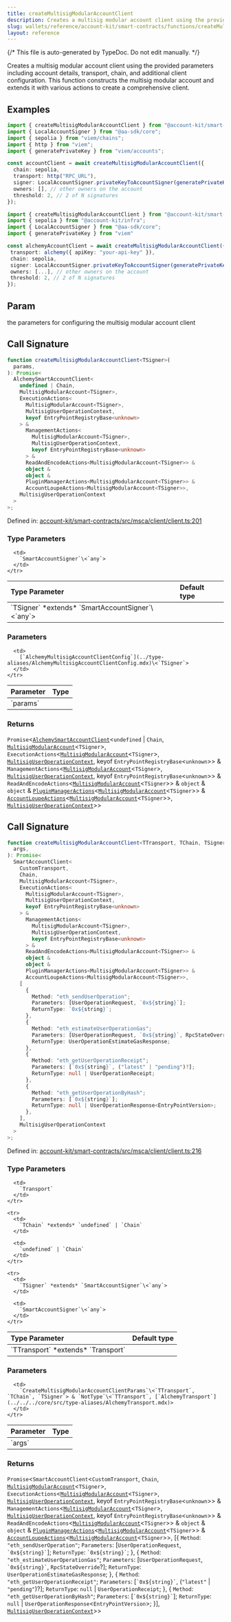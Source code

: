 ```yaml
---
title: createMultisigModularAccountClient
description: Creates a multisig modular account client using the provided parameters including account details, transport, chain, and additional client configuration. This function constructs the multisig modular account and extends it with various actions to create a comprehensive client.
slug: wallets/reference/account-kit/smart-contracts/functions/createMultisigModularAccountClient
layout: reference
---
```


{/* This file is auto-generated by TypeDoc. Do not edit manually. */}

Creates a multisig modular account client using the provided parameters including account details, transport, chain, and additional client configuration. This function constructs the multisig modular account and extends it with various actions to create a comprehensive client.

## Examples

```ts
import { createMultisigModularAccountClient } from "@account-kit/smart-contracts";
import { LocalAccountSigner } from "@aa-sdk/core";
import { sepolia } from "viem/chains";
import { http } from "viem";
import { generatePrivateKey } from "viem/accounts";

const accountClient = await createMultisigModularAccountClient({
  chain: sepolia,
  transport: http("RPC_URL"),
  signer: LocalAccountSigner.privateKeyToAccountSigner(generatePrivateKey()),
  owners: [], // other owners on the account
  threshold: 2, // 2 of N signatures
});
```

```ts
import { createMultisigModularAccountClient } from "@account-kit/smart-contracts";
import { sepolia } from "@account-kit/infra";
import { LocalAccountSigner } from "@aa-sdk/core";
import { generatePrivateKey } from "viem"

const alchemyAccountClient = await createMultisigModularAccountClient({
 transport: alchemy({ apiKey: "your-api-key" }),
 chain: sepolia,
 signer: LocalAccountSigner.privateKeyToAccountSigner(generatePrivateKey()),
 owners: [...], // other owners on the account
 threshold: 2, // 2 of N signatures
});
```

## Param

the parameters for configuring the multisig modular account client

## Call Signature

```ts
function createMultisigModularAccountClient<TSigner>(
  params,
): Promise<
  AlchemySmartAccountClient<
    undefined | Chain,
    MultisigModularAccount<TSigner>,
    ExecutionActions<
      MultisigModularAccount<TSigner>,
      MultisigUserOperationContext,
      keyof EntryPointRegistryBase<unknown>
    > &
      ManagementActions<
        MultisigModularAccount<TSigner>,
        MultisigUserOperationContext,
        keyof EntryPointRegistryBase<unknown>
      > &
      ReadAndEncodeActions<MultisigModularAccount<TSigner>> &
      object &
      object &
      PluginManagerActions<MultisigModularAccount<TSigner>> &
      AccountLoupeActions<MultisigModularAccount<TSigner>>,
    MultisigUserOperationContext
  >
>;
```

Defined in: [account-kit/smart-contracts/src/msca/client/client.ts:201](https://github.com/alchemyplatform/aa-sdk/blob/153785ddc87beb160382c2bae7dbafa4a66ade9a/account-kit/smart-contracts/src/msca/client/client.ts#L201)

### Type Parameters

<table>
  <thead>
    <tr>
      <th align="left">Type Parameter</th>
      <th align="left">Default type</th>
    </tr>
  </thead>

  <tbody>
    <tr>
      <td>
        `TSigner` *extends* `SmartAccountSigner`\<`any`>
      </td>

      <td>
        `SmartAccountSigner`\<`any`>
      </td>
    </tr>

  </tbody>
</table>

### Parameters

<table>
  <thead>
    <tr>
      <th align="left">Parameter</th>
      <th align="left">Type</th>
    </tr>
  </thead>

  <tbody>
    <tr>
      <td>
        `params`
      </td>

      <td>
        [`AlchemyMultisigAccountClientConfig`](../type-aliases/AlchemyMultisigAccountClientConfig.mdx)\<`TSigner`>
      </td>
    </tr>

  </tbody>
</table>

### Returns

`Promise`\<[`AlchemySmartAccountClient`](../../../core/src/type-aliases/AlchemySmartAccountClient.mdx)\<`undefined` | `Chain`, [`MultisigModularAccount`](../type-aliases/MultisigModularAccount.mdx)\<`TSigner`>, `ExecutionActions`\<[`MultisigModularAccount`](../type-aliases/MultisigModularAccount.mdx)\<`TSigner`>, [`MultisigUserOperationContext`](../type-aliases/MultisigUserOperationContext.mdx), keyof `EntryPointRegistryBase`\<`unknown`>> & `ManagementActions`\<[`MultisigModularAccount`](../type-aliases/MultisigModularAccount.mdx)\<`TSigner`>, [`MultisigUserOperationContext`](../type-aliases/MultisigUserOperationContext.mdx), keyof `EntryPointRegistryBase`\<`unknown`>> & `ReadAndEncodeActions`\<[`MultisigModularAccount`](../type-aliases/MultisigModularAccount.mdx)\<`TSigner`>> & `object` & `object` & [`PluginManagerActions`](../type-aliases/PluginManagerActions.mdx)\<[`MultisigModularAccount`](../type-aliases/MultisigModularAccount.mdx)\<`TSigner`>> & [`AccountLoupeActions`](../type-aliases/AccountLoupeActions.mdx)\<[`MultisigModularAccount`](../type-aliases/MultisigModularAccount.mdx)\<`TSigner`>>, [`MultisigUserOperationContext`](../type-aliases/MultisigUserOperationContext.mdx)>>

## Call Signature

```ts
function createMultisigModularAccountClient<TTransport, TChain, TSigner>(
  args,
): Promise<
  SmartAccountClient<
    CustomTransport,
    Chain,
    MultisigModularAccount<TSigner>,
    ExecutionActions<
      MultisigModularAccount<TSigner>,
      MultisigUserOperationContext,
      keyof EntryPointRegistryBase<unknown>
    > &
      ManagementActions<
        MultisigModularAccount<TSigner>,
        MultisigUserOperationContext,
        keyof EntryPointRegistryBase<unknown>
      > &
      ReadAndEncodeActions<MultisigModularAccount<TSigner>> &
      object &
      object &
      PluginManagerActions<MultisigModularAccount<TSigner>> &
      AccountLoupeActions<MultisigModularAccount<TSigner>>,
    [
      {
        Method: "eth_sendUserOperation";
        Parameters: [UserOperationRequest, `0x${string}`];
        ReturnType: `0x${string}`;
      },
      {
        Method: "eth_estimateUserOperationGas";
        Parameters: [UserOperationRequest, `0x${string}`, RpcStateOverride?];
        ReturnType: UserOperationEstimateGasResponse;
      },
      {
        Method: "eth_getUserOperationReceipt";
        Parameters: [`0x${string}`, ("latest" | "pending")?];
        ReturnType: null | UserOperationReceipt;
      },
      {
        Method: "eth_getUserOperationByHash";
        Parameters: [`0x${string}`];
        ReturnType: null | UserOperationResponse<EntryPointVersion>;
      },
    ],
    MultisigUserOperationContext
  >
>;
```

Defined in: [account-kit/smart-contracts/src/msca/client/client.ts:216](https://github.com/alchemyplatform/aa-sdk/blob/153785ddc87beb160382c2bae7dbafa4a66ade9a/account-kit/smart-contracts/src/msca/client/client.ts#L216)

### Type Parameters

<table>
  <thead>
    <tr>
      <th align="left">Type Parameter</th>
      <th align="left">Default type</th>
    </tr>
  </thead>

  <tbody>
    <tr>
      <td>
        `TTransport` *extends* `Transport`
      </td>

      <td>
        `Transport`
      </td>
    </tr>

    <tr>
      <td>
        `TChain` *extends* `undefined` | `Chain`
      </td>

      <td>
        `undefined` | `Chain`
      </td>
    </tr>

    <tr>
      <td>
        `TSigner` *extends* `SmartAccountSigner`\<`any`>
      </td>

      <td>
        `SmartAccountSigner`\<`any`>
      </td>
    </tr>

  </tbody>
</table>

### Parameters

<table>
  <thead>
    <tr>
      <th align="left">Parameter</th>
      <th align="left">Type</th>
    </tr>
  </thead>

  <tbody>
    <tr>
      <td>
        `args`
      </td>

      <td>
        `CreateMultisigModularAccountClientParams`\<`TTransport`, `TChain`, `TSigner`> & `NotType`\<`TTransport`, [`AlchemyTransport`](../../../core/src/type-aliases/AlchemyTransport.mdx)>
      </td>
    </tr>

  </tbody>
</table>

### Returns

`Promise`\<`SmartAccountClient`\<`CustomTransport`, `Chain`, [`MultisigModularAccount`](../type-aliases/MultisigModularAccount.mdx)\<`TSigner`>, `ExecutionActions`\<[`MultisigModularAccount`](../type-aliases/MultisigModularAccount.mdx)\<`TSigner`>, [`MultisigUserOperationContext`](../type-aliases/MultisigUserOperationContext.mdx), keyof `EntryPointRegistryBase`\<`unknown`>> & `ManagementActions`\<[`MultisigModularAccount`](../type-aliases/MultisigModularAccount.mdx)\<`TSigner`>, [`MultisigUserOperationContext`](../type-aliases/MultisigUserOperationContext.mdx), keyof `EntryPointRegistryBase`\<`unknown`>> & `ReadAndEncodeActions`\<[`MultisigModularAccount`](../type-aliases/MultisigModularAccount.mdx)\<`TSigner`>> & `object` & `object` & [`PluginManagerActions`](../type-aliases/PluginManagerActions.mdx)\<[`MultisigModularAccount`](../type-aliases/MultisigModularAccount.mdx)\<`TSigner`>> & [`AccountLoupeActions`](../type-aliases/AccountLoupeActions.mdx)\<[`MultisigModularAccount`](../type-aliases/MultisigModularAccount.mdx)\<`TSigner`>>, \[\{
`Method`: `"eth_sendUserOperation"`;
`Parameters`: \[`UserOperationRequest`, `` `0x${string}` ``];
`ReturnType`: `` `0x${string}` ``;
}, \{
`Method`: `"eth_estimateUserOperationGas"`;
`Parameters`: \[`UserOperationRequest`, `` `0x${string}` ``, `RpcStateOverride`?];
`ReturnType`: `UserOperationEstimateGasResponse`;
}, \{
`Method`: `"eth_getUserOperationReceipt"`;
`Parameters`: \[`` `0x${string}` ``, (`"latest"` | `"pending"`)?];
`ReturnType`: `null` | `UserOperationReceipt`;
}, \{
`Method`: `"eth_getUserOperationByHash"`;
`Parameters`: \[`` `0x${string}` ``];
`ReturnType`: `null` | `UserOperationResponse`\<`EntryPointVersion`>;
}], [`MultisigUserOperationContext`](../type-aliases/MultisigUserOperationContext.mdx)>>
